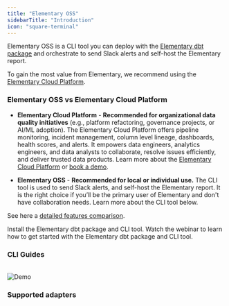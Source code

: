 ```yaml
---
title: "Elementary OSS"
sidebarTitle: "Introduction"
icon: "square-terminal"
---
```


Elementary OSS is a CLI tool you can deploy with the [Elementary dbt package](/guides/modules-overview/dbt-package) and orchestrate to send Slack alerts and self-host the Elementary report.

To gain the most value from Elementary, we recommend using the [Elementary Cloud Platform](/cloud/introduction).

### Elementary OSS vs Elementary Cloud Platform

* **Elementary Cloud Platform**  - **Recommended for organizational data quality initiatives** (e.g., platform refactoring, governance projects, or AI/ML adoption).
  The Elementary Cloud Platform offers pipeline monitoring, incident management, column level lineage, dashboards, health scores, and alerts. It empowers data engineers, analytics engineers, and data analysts to collaborate, resolve issues efficiently, and deliver trusted data products. Learn more about the [Elementary Cloud Platform](/cloud/introduction) or [book a demo](https://cal.com/maayansa/elementary-intro-docs).

* **Elementary OSS** - **Recommended for local or individual use.**
  The CLI tool is used to send Slack alerts, and self-host the Elementary report. It is the right choice if you’ll be the primary user of Elementary and don't have collaboration needs. Learn more about the CLI tool below.

See here a [detailed features comparison](/overview/cloud-vs-oss).

<CardGroup cols={1}>
  <Card title="Quickstart Elementary OSS" href="/oss/quickstart/quickstart-cli-package" icon="circle-play" iconType="solid">
    Install the Elementary dbt package and CLI tool.
  </Card>

  <Card title="Webinar: Getting Started with Elementary OSS" href="https://www.elementary-data.com/webinar/getting-started-with-elementary" icon="video">
    Watch the webinar to learn how to get started with the Elementary dbt package and CLI tool.
  </Card>
</CardGroup>

### CLI Guides

<CardGroup cols={2}>
  <Card title="Generate a report" icon="browsers" iconType="solid" href="/oss/guides/generate-report-ui" />

  <Card title="Send alerts" icon="bell-exclamation" href="/oss/guides/alerts/elementary-alerts" />

  <Card title="Share the report" icon="share-all" iconType="solid" href="/oss/guides/share-report-ui" />

  <Card title="Deploy in production" icon="gear" iconType="solid" href="/oss/deployment-and-configuration/elementary-in-production" />
</CardGroup>

<br />

<Frame>
  <img src="https://raw.githubusercontent.com/elementary-data/elementary/master/static/report_ui.gif" alt="Demo" />
</Frame>

### Supported adapters

<Snippet file="oss/adapters-cards.mdx" />
